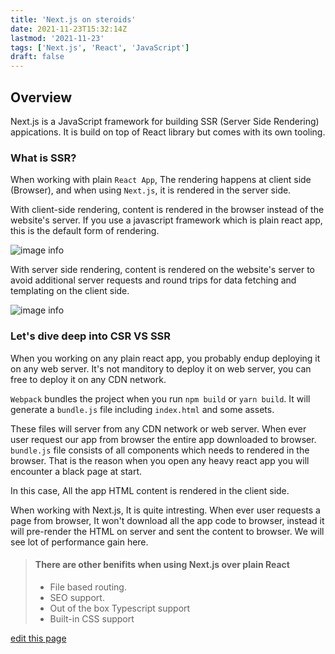 ```yaml
---
title: 'Next.js on steroids'
date: 2021-11-23T15:32:14Z
lastmod: '2021-11-23'
tags: ['Next.js', 'React', 'JavaScript']
draft: false
---
```


## Overview

Next.js is a JavaScript framework for building SSR (Server Side Rendering) appications. It is build on top of React library but comes with its own tooling.

### What is SSR?

When working with plain `React App`, The rendering happens at client side (Browser), and when using `Next.js`, it is rendered in the server side.

With client-side rendering, content is rendered in the browser instead of the website's server. If you use a javascript framework which is plain react app, this is the default form of rendering.

![image info](/static/images/canada/CSR.png)

With server side rendering, content is rendered on the website's server to avoid additional server requests and round trips for data fetching and templating on the client side.

![image info](/static/images/canada/SSR.png)

### Let's dive deep into CSR VS SSR

When you working on any plain react app, you probably endup deploying it on any web server. It's not manditory to deploy it on web server, you can free to deploy it on any CDN network.

`Webpack` bundles the project when you run `npm build` or `yarn build`. It will generate a `bundle.js` file including `index.html` and some assets.

These files will server from any CDN network or web server. When ever user request our app from browser the entire app downloaded to browser.
`bundle.js` file consists of all components which needs to rendered in the browser. That is the reason when you open any heavy react app you will encounter a black page at start.

In this case, All the app HTML content is rendered in the client side.

When working with Next.js, It is quite intresting. When ever user requests a page from browser, It won't download all the app code to browser, instead it will pre-render the HTML on server and sent the content to browser.
We will see lot of performance gain here.

> #### There are other benifits when using Next.js over plain React
>
> - File based routing.
> - SEO support.
> - Out of the box Typescript support
> - Built-in CSS support

[edit this page](https://github.com/Imlohith/personalwritings/tree/master/data/blog/nextjs-on-steroids.mdx)
